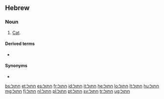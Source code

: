 ==Hebrew==

===Noun===
{{he-noun|g=m|tr=khatúl|wv=חָתוּל|f=חתולה|fwv=חֲתוּלָה|cons=חתול|conswv=חֲתוּל|pl=חתולים|plwv=חֲתוּלִים}}

# [[cat|Cat]].

====Derived terms====
* {{l|he|חתול נמרי|חָתוּל נְמֵרִי|tr=khatúl n'marí}}

====Synonyms====
* {{l|he|שונרא|sc=Hebr|tr=shunra}}{{attention|he|he?? I know it`s arc}}

[[bs:חתול]]
[[et:חתול]]
[[es:חתול]]
[[fr:חתול]]
[[id:חתול]]
[[it:חתול]]
[[he:חתול]]
[[lo:חתול]]
[[lt:חתול]]
[[hu:חתול]]
[[mg:חתול]]
[[fj:חתול]]
[[nl:חתול]]
[[pl:חתול]]
[[pt:חתול]]
[[sv:חתול]]
[[tr:חתול]]
[[ug:חתול]]